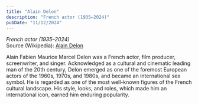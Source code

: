 ```yaml
---
title: "Alain Delon"
description: "French actor (1935–2024)"
pubDate: "11/12/2024"
---
```


*French actor (1935–2024)*  
Source (Wikipedia): [Alain Delon][1]

Alain Fabien Maurice Marcel Delon was a French actor, film producer, screenwriter, and singer. Acknowledged as a cultural and cinematic leading man of the 20th century, Delon emerged as one of the foremost European actors of the 1960s, 1970s, and 1980s, and became an international sex symbol. He is regarded as one of the most well-known figures of the French cultural landscape. His style, looks, and roles, which made him an international icon, earned him enduring popularity.

[1]: https://en.wikipedia.org/wiki/Alain_Delon
